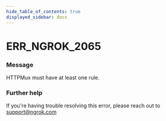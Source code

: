 ```yaml
---
hide_table_of_contents: true
displayed_sidebar: docs
---
```



# ERR_NGROK_2065

### Message

HTTPMux must have at least one rule.

<ErrorDetails error="err_ngrok_2065" />

### Further help

If you're having trouble resolving this error, please reach out to [support@ngrok.com](mailto:support@ngrok.com?subject=Help%20with%20ERR_NGROK_2065)

